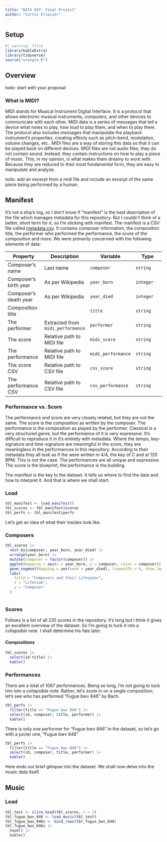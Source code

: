 ```yaml
---
title: "DATA 607: Final Project"
author: "Curtis Elsasser"
---
```


## Setup
```r
#| warning: false
library(kableExtra)
library(tidyverse)
source("wrangle.R")
```

## Overview
todo: start with your proposal

### What is MIDI?
MIDI stands for Musical Instrument Digital Interface. It is a protocol that allows electronic musical instruments, computers, and other devices to communicate with each other. MIDI data is a series of messages that tell a device what notes to play, how loud to play them, and when to play them. The protocol also includes messages that manipulate the playback instrument's properties, creating effects such as pitch-bend, modulation, volume changes, etc.. MIDI files are a way of storing this data so that it can be played back on different devices. MIDI files are not audio files; they do not contain sound. Instead, they contain instructions on how to play a piece of music. This, in my opinion, is what makes them dreamy to work with. Because they are reduced to their most fundamental form, they are easy to manipulate and analyze.

todo: add an excerpt from a midi file and include an excerpt of the same piece being performed by a human.

## Manifest
It's not a ship's log, so I don't know if "manifest" is the best description of the file which manages metadata for this repository. But I couldn't think of a better, short term for it, so I'm sticking with manifest. The manifest is a CSV file called [metadata.csv](../../metadata.csv). It contains composer information, the composition title, the performer who performed the performance, the score of the composition and more. We were primarily concerned with the following elements of data:

| Property | Description | Variable | Type |
| --- | --- | --- | --- |
| Composer's name | Last name | `composer` | `string` |
| Composer's birth year | As per Wikipedia | `year_born` | `integer` |
| Composer's death year | As per Wikipedia | `year_died` | `integer` |
| Composition title | | `title` | `string` |
| The performer | Extracted from `midi_performance` | `performer` | `string` |
| The score | Relative path to MIDI file | `midi_score` | `string` |
| The performance | Relative path to MIDI file | `midi_performance` | `string` |
| The score CSV | Relative path to CSV file | `csv_score` | `string` |
| The performance CSV | Relative path to CSV file | `csv_performance` | `string` |

:::{.callout-note}
### Performance vs. Score
The performance and score are very closely related, but they are not the same. The score is the composition as written by the composer. The performance is the composition as played by the performer. Classical is a very structured genre, but the performance of it is very expressive. It's difficult to reproduce it in it's entirety with metadata. Where the tempo, key-signature and time-signature are meaningful in the score, they are meaningless in the performances in this repository. According to their metadata they all look as if the were written in 4/4, the key of C and at 120 BPM. This is not the case. The performances are all unique and expressive. The score is the blueprint, the performance is the building.
:::

The manifest is the key to the dataset. It tells us where to find the data and how to interpret it. And that is where we shall start.

### Load
```r
tbl_manifest <- load_manifest()
tbl_scores <- tbl_manifest$scores
tbl_perfs <- tbl_manifest$perfs
```

Let's get an idea of what their insides look like.

### Composers
```r
tbl_scores |>
  nest_by(composer, year_born, year_died) |>
  arrange(year_born) |>
  mutate(composer = factor(composer)) |>
  ggplot(mapping = aes(x = year_born, y = composer, color = composer)) +
  geom_segment(mapping = aes(xend = year_died), linewidth = 6, show.legend = FALSE) +
  labs(
    title = "Composers and their Lifespans", 
    x = "Lifetime", 
    y = "Composer"
  )
  
```

### Scores

Follows is a list of all 235 scores in the repository. It's long but I think it gives an excellent overview of the dataset. So I'm going to tuck it into a collapsible note. I shall determine his fate later.

:::{.callout-note collapse="false"}
#### Compositions
```r
tbl_scores |>
  select(id:title) |>
  kable()
```
:::


### Performances
There are a total of 1067 performances. Being so long, I'm not going to tuck him into a collapsible note. Rather, let's zoom in on a single composition; let's see who has performed "Fugue bwv 846" by Bach. 

```r
tbl_perfs |>
  filter(title == "Fugue bwv 846") |>
  select(id, composer, title, performer) |>
  kable()
```

There is only one performer for "Fugue bwv 846" in the dataset, so let's go with a juicier one, "Fugue bwv 848"

```r
tbl_perfs |>
  filter(title == "Fugue bwv 848") |>
  select(id, composer, title, performer) |>
  kable()
```

Here ends our brief glimpse into the dataset. We shall now delve into the music data itself.

## Music

### Load
```r
tbl_test <- slice_head(tbl_scores, n = 2)
tbl_fugue_bwv_846 <- load_music(tbl_test)
tbl_fugue_bwv_846s <- bind_rows(tbl_fugue_bwv_846)
tbl_fugue_bwv_846s |>
  head() |>
  kable()
```

